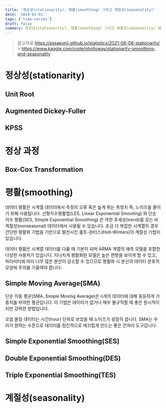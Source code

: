 ```yaml
---
title: '정상성(stationarity), 평활(smoothing) 그리고 계절성(seasonality)'
date: '2024-01-01'
tags: ['time-series']
draft: false
summary: 정상성(stationarity), 평활(smoothing) 그리고 계절성(seasonality) 에 대한 정리
---
```


> 참고자료
> https://assaeunji.github.io/statistics/2021-08-08-stationarity/ > https://www.kaggle.com/code/nholloway/stationarity-smoothing-and-seasonality

# 정상성(stationarity)

## Unit Root

## Augmented Dickey-Fuller

## KPSS

# 정상 과정

## Box-Cox Transformation

# 평활(smoothing)

데이터 평활은 시계열 데이터에서 측정의 오류 혹은 높게 튀는 측정치 즉, 노이즈를 줄이기 위해 사용됩니다. 선형지수평활법(LES, Linear Exponential Smooting) 와 단순 지수 평활(SES, Simple Exponential Smoothing) 은 약한 추세성(trend)를 갖는 비계절성(nonseasonal) 데이터에서 사용될 수 있습니다. 조금 더 복잡한 시계열의 경우 간단한 평활화 기법을 기반으로 발전시킨 홀트-윈터스(Holt-Winters)의 계절성 기법이 있습니다.

데이터 평활은 시계열 데이터를 다룰 때 기본이 되며 ARMA 계열의 예측 모델을 포함한 다양한 사용처가 있습니다.
지나치게 평활화된 모델은 높은 편향을 보이게 할 수 있고, 파라미터에 따라 너무 많은 분산이 감소할 수 있으므로 평활화 시 분산과 데이터 분포의 모양에 주의를 기울여야 합니다.

## Simple Moving Average(SMA)

단순 이동 평균(SMA, Simple Moving Average)은 n개의 데이터에 대해 동등하게 가중치를 부여한 평균입니다. 이 기법은 데이터가 없거나 매우 불규칙할 때 좋은 원시적이지만 강력한 방법입니다.

오염 물질 데이터는 시간(hour) 단위로 보았을 때 노이즈가 굉장히 큽니다. SMA는 우리가 원하는 수준으로 데이터를 점진적으로 매끄럽게 만드는 좋은 전처리 도구입니다.

## Simple Exponential Smoothing(SES)

## Double Exponential Smoothing(DES)

## Triple Exponential Smoothing(TES)

# 계절성(seasonality)
